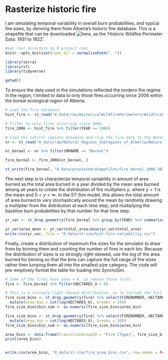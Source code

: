 # Rasterize historic fire 

I am simulating temporal variability in overall burn probabilities, and typical fire sizes, by deriving them from Alberta's historic fire database. This is a shapefile that can be downloaded ![here](https://www.alberta.ca/wildfire-maps-and-data.aspx), as the 'Historic Wildfire Perimeter Data: 1931 to 1922'. 

```r
#Set root directory to R project root
knitr::opts_knit$set(root.dir = normalizePath(".."))

library(terra)
library(sf)
library(tidyverse)

getwd()

```

To ensure the data used in the simulations reflected the modern fire regime in the region, I limited to data to only those fires occurring since 2006 within the boreal ecological region of Alberta. 

```r
# Load the fire database. 
hist_fire <- st_read("0_data/raw/HistoricalWildfirePerimeters/WildfirePerimeters1931to2022.shp")

# Filter to only fires occurring since 2006. 
fire_2006 <- hist_fire %>% filter(YEAR >= 2006)

# Load the natural regions database and clip the fire data to the Boreal ecological region. 
nr <- st_read("0_data/raw/Natural_Regions_Subregions_of_Alberta/Natural_Regions_Subregions_of_Alberta.shp")

nr_boreal <- nr %>% filter(NRNAME == "Boreal")

fire_boreal <- fire_2006[nr_boreal, ]

st_write(fire_boreal, "0_data/processed/shapefiles/fire_boreal_2006-2022.shp")
```


The next step is to characterize temporal variability in amount of area burned as the total area burned in a year divided by the mean area burned among all years to create the distribution of fire multipliers $y$, where $y=1$ is the mean and $0< y<\infty$. In the ST-Sim model, this allows the total amount of area burned to vary stochastically around the mean by randomly drawing a multiplier from the distribution at each time step, and multiplying the baseline burn probabilities by that number for that time step. 

```r

yr_var <- st_drop_geometry(fire_boreal %>% group_by(YEAR) %>% summarise(total_area = sum(HECTARES_U)))

yr_var$area_mean <- yr_var$total_area/mean(yr_var$total_area) 
write.csv(yr_var, file = "0_data/st-sim/hist-fire-variability.csv")

```

Finally, create a distribution of maximum fire sizes for the simulator to draw from by binning them and counting the number of fires in each bin. Because the distribution of sizes is so strongly right-skewed, use the log of the area burned for binning so that the bins can capture the full range of fire sizes rather then lumping them all into the smallest size category. The code will pre-emptively format the table for loading into SyncroSim. 

```r

# Some of the fires have area = 0, so remove those first. 
fire <- fire_boreal %>% filter(HECTARES_U > 0) 

# This is a strongly right-skewed distribution, so to include the full range of fire, including the largest, bin them using the log of the area rather than the area
fire_size_bins <- st_drop_geometry(fire) %>% select(FIRENUMBER, HECTARES_U) %>% 
  mutate(area_bin = cut(log(HECTARES_U), breaks = 10))
fire_size_bins$bin_num <- as.numeric(fire_size_bins$area_bin)

fire_size_bins <- st_drop_geometry(fire) %>% select(FIRENUMBER, HECTARES_U) %>% 
  mutate(area_bin = cut(log(HECTARES_U), breaks = 10))
fire_size_bins$bin_num <- as.numeric(fire_size_bins$area_bin)

area_bins <- data.frame(TransitionGroupID = "Fire [Type]", fire_size_bins %>% group_by(bin_num) %>% summarise(MaximumArea =  max(HECTARES_U), RelativeAmount = length(HECTARES_U)) %>% select(-bin_num))
print(area_bins)


write.csv(area_bins, "0_data/st-sim/fire_area_bins.csv", row.names = FALSE)

```






